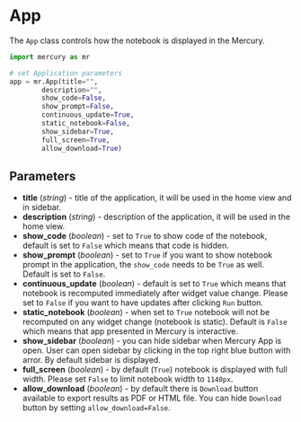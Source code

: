# App

The `App` class controls how the notebook is displayed in the Mercury.


```python
import mercury as mr

# set Application parameters
app = mr.App(title="",
        description="",
        show_code=False,
        show_prompt=False,
        continuous_update=True,
        static_notebook=False,
        show_sidebar=True,
        full_screen=True,
        allow_download=True)
```

## Parameters

- **title** (_string_) - title of the application, it will be used in the home view and in sidebar.
- **description** (_string_) - description of the application, it will be used in the home view.
- **show_code** (_boolean_) - set to `True` to show code of the notebook, default is set to `False` which means that code is hidden.
- **show_prompt** (_boolean_) - set to `True` if you want to show notebook prompt in the application, the `show_code` needs to be `True` as well. Default is set to `False`.
- **continuous_update** (_boolean_) - default is set to `True` which means that notebook is recomputed immediately after widget value change. Please set to `False` if you want to have updates after clicking `Run` button.
- **static_notebook** (_boolean_) - when set to `True` notebook will not be recomputed on any widget change (notebook is static). Default is `False` which means that app presented in Mercury is interactive.
- **show_sidebar** (_boolean_) - you can hide sidebar when Mercury App is open. User can open sidebar by clicking in the top right blue button with arror. By default sidebar is displayed.
- **full_screen** (_boolean_) - by default (`True`) notebook is displayed with full width. Please set `False` to limit notebook width to `1140px`.
- **allow_download** (_boolean_) - by default there is `Download` button available to export results as PDF or HTML file. You can hide `Download` button by setting `allow_download=False`.

